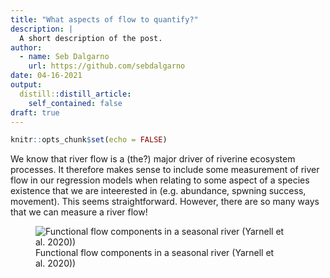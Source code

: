 ```yaml
---
title: "What aspects of flow to quantify?"
description: |
  A short description of the post.
author:
  - name: Seb Dalgarno
    url: https://github.com/sebdalgarno
date: 04-16-2021
output:
  distill::distill_article:
    self_contained: false
draft: true
---
```



```r
knitr::opts_chunk$set(echo = FALSE)
```

We know that river flow is a (the?) major driver of riverine ecosystem processes. It therefore makes sense to include some measurement of river flow in our regression models when relating to some aspect of a species existence that we are inteerested in (e.g. abundance, spwning success, movement). This seems straightforward. However, there are so many ways that we can measure a river flow!

![Functional flow components in a seasonal river (Yarnell et al. 2020))](functional-flow-components.png)




